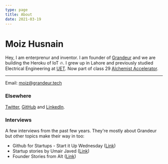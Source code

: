 ```yaml
---
type: page
title: About
date: 2021-03-19
---
```


# Moiz Husnain

Hey, I am enterprenur and inventor. I am founder of [Grandeur](https://grandeur.dev) and we are building the Heroku of IoT 🔥. I grew up in Lahore and previously studied Electrical Engineering at [UET](https://uet.edu.pk/). Now part of class 29 [Alchemist Accelerator](https://www.alchemistaccelerator.com/).

---

Email: [moiz@grandeur.tech](mailto://moiz@grandeur.tech)

### Elsewhere
[Twitter](https://twitter.com/moizhusnain), [GitHub](https://github.com/moizhusnain) and [LinkedIn](https://www.linkedin.com/in/moizhusnain/).

### Interviews
A few interviews from the past few years. They're mostly about Grandeur but other topics make their way in too:

- Github for Startups - Start it Up Wednesday (<a href="https://www.youtube.com/watch?v=HUy9z69M4As" target="_blank">Link</a>)
- Startup stories by Umair Javed (<a href="https://www.youtube.com/watch?v=Bg0qTHVAUcY" target="_blank">Link</a>)
- Founder Stories from Alt (<a href="https://altvault.substack.com/p/founder-story-grandeur" target="_blank">Link</a>)